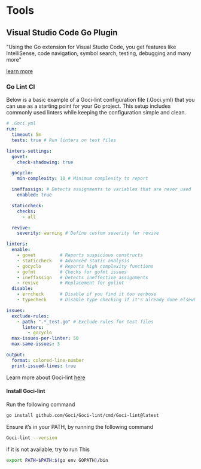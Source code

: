 # Tools

## Visual Studio Code Go Plugin
"Using the Go extension for Visual Studio Code, you get features like IntelliSense, code navigation, symbol search, testing, debugging and many more"

[learn more](https://code.visualstudio.com/docs/languages/go)

### Go Lint CI
Below is a basic example of a Goci-lint configuration file (.Goci.yml) that you can use as a starting point for your Go project.
This setup includes commonly used linters while keeping the configuration simple and clean.
```yaml
# .Goci.yml
run:
  timeout: 5m
  tests: true # Run linters on test files

linters-settings:
  govet:
    check-shadowing: true

  gocyclo:
    min-complexity: 10 # Minimum complexity to report

  ineffassign: # Detects assignments to variables that are never used
    enabled: true

  staticcheck:
    checks:
      - all

  revive:
    severity: warning # Define custom severity for revive

linters:
  enable:
    - govet         # Reports suspicious constructs
    - staticcheck   # Advanced static analysis
    - gocyclo       # Reports high complexity functions
    - gofmt         # Checks for gofmt issues
    - ineffassign   # Detects ineffective assignments
    - revive        # Replacement for golint
  disable:
    - errcheck      # Disable if you find it too verbose
    - typecheck     # Disable type checking if it's already done elsewhere

issues:
  exclude-rules:
    - path: ".*_test.go" # Exclude rules for test files
      linters:
        - gocyclo
  max-issues-per-linter: 50
  max-same-issues: 3

output:
  format: colored-line-number
  print-issued-lines: true
```

Learn more about Goci-lint [here](https://Goci-lint.run/)

#### Install Goci-lint

Run the following command

```bash
go install github.com/Goci/Goci-lint/cmd/Goci-lint@latest
```

Ensure it’s in your PATH, by running the following command

```bash
Goci-lint --version
```

if it is not available, try to run This

```bash
export PATH=$PATH:$(go env GOPATH)/bin
```